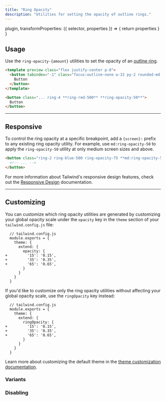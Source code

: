 ```yaml
---
title: "Ring Opacity"
description: "Utilities for setting the opacity of outline rings."
---
```



  plugin,
  transformProperties: ({ selector, properties }) => {
    return properties
  }
}


## Usage

Use the `ring-opacity-{amount}` utilities to set the opacity of an [outline ring](/docs/ring-width).

```html rose
<template preview class="flex justify-center p-8">
  <button tabindex="-1" class="focus:outline-none w-32 py-2 rounded-md font-semibold text-white bg-red-500 ring-4 ring-red-500 ring-opacity-50">
    Button
  </button>
</template>

<button class="... ring-4 **ring-red-500** **ring-opacity-50**">
  Button
</button>
```

---

## Responsive

To control the ring opacity at a specific breakpoint, add a `{screen}:` prefix to any existing ring opacity utility. For example, use `md:ring-opacity-50` to apply the `ring-opacity-50` utility at only medium screen sizes and above.

```html
<button class="ring-2 ring-blue-500 ring-opacity-75 **md:ring-opacity-50**">
  <!-- ... -->
</button>
```

For more information about Tailwind's responsive design features, check out the [Responsive Design](/docs/responsive-design) documentation.

---

## Customizing

You can customize which ring opacity utilities are generated by customizing your global opacity scale under the `opacity` key in the `theme` section of your `tailwind.config.js` file:

```diff-js
  // tailwind.config.js
  module.exports = {
    theme: {
      extend: {
        opacity: {
+         '15': '0.15',
+         '35': '0.35',
+         '65': '0.65',
        }
      }
    }
  }
```

If you'd like to customize only the ring opacity utilities without affecting your global opacity scale, use the `ringOpacity` key instead:

```diff-js
  // tailwind.config.js
  module.exports = {
    theme: {
      extend: {
        ringOpacity: {
+         '15': '0.15',
+         '35': '0.35',
+         '65': '0.65',
        }
      }
    }
  }
```

Learn more about customizing the default theme in the [theme customization documentation](/docs/theme#customizing-the-default-theme).

### Variants

<Variants plugin="ringOpacity" />

### Disabling

<Disabling plugin="ringOpacity" />
